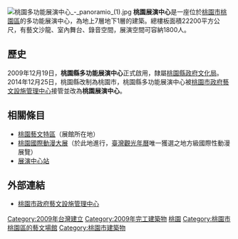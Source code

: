 {{Infobox Non-profit
| Non-profit_name = 桃園展演中心
| Non-profit_logo = 
| Non-profit_type =
| founded_date = 2009年12月19日
| founder = 
| location = [[桃園市|桃園市]][[桃園區|桃園區]]中正路1188號
| key_people = 
| area_served = 
| focus = 
| method = 
| revenue =
| num_employees = 
| slogan = 
| homepage = 
}}
[[File:桃園多功能展演中心_-_panoramio_(1).jpg|thumb]]
'''桃園展演中心'''是一座位於[[桃園市|桃園市]][[桃園區|桃園區]]的多功能展演中心，為地上7層地下1層的建築。總樓板面積22200平方公尺，有藝文沙龍、室內舞台、錄音空間，展演空間可容納1800人。

==歷史==
2009年12月19日，'''桃園縣多功能展演中心'''正式啟用，隸屬[[桃園市政府文化局|桃園縣政府文化局]]。2014年12月25日，桃園縣改制為桃園市，桃園縣多功能展演中心被[[桃園市政府藝文設施管理中心|桃園市政府藝文設施管理中心]]接管並改為'''桃園展演中心'''。

==相關條目==
*[[桃園藝文特區|桃園藝文特區]]（展館所在地）
*[[桃園國際動漫大展|桃園國際動漫大展]]（於此地進行，[[臺灣觀光年曆|臺灣觀光年曆]]唯一獲選之地方級國際性動漫展覽）
*[[展演中心站|展演中心站]]

==外部連結==
{{commons category|Taoyuan Arts Center}}
*[http://www.afmc.gov.tw/ 桃園市政府藝文設施管理中心] {{Wayback|url=http://www.afmc.gov.tw/ |date=20120903074631 }}

{{Taiwanese building-stub}}
{{Portal bar|臺灣|桃園|建築|文化}}
[[Category:2009年台灣建立|Category:2009年台灣建立]]
[[Category:2009年完工建築物|Category:2009年完工建築物]]
[[Category:台灣文化藝術中心|桃園]]
[[Category:桃園市桃園區的藝文場館|Category:桃園市桃園區的藝文場館]]
[[Category:桃園市建築物|Category:桃園市建築物]]